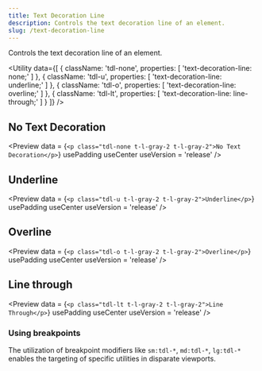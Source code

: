 ```yaml
---
title: Text Decoration Line
description: Controls the text decoration line of an element.
slug: /text-decoration-line
---
```



Controls the text decoration line of an element.

<Utility
  data={[
    {
      className: 'tdl-none',
      properties: [
        'text-decoration-line: none;'
      ]
    },
    {
      className: 'tdl-u',
      properties: [
        'text-decoration-line: underline;'
      ]
    },
    {
      className: 'tdl-o',
      properties: [
        'text-decoration-line: overline;'
      ]
    },
    {
      className: 'tdl-lt',
      properties: [
        'text-decoration-line: line-through;'
      ]
    }
  ]}
/>

## No Text Decoration

<Preview
  data = {`<p class="tdl-none t-l-gray-2 t-l-gray-2">No Text Decoration</p>`}
  usePadding
  useCenter
  useVersion = 'release'
/>

## Underline

<Preview
  data = {`<p class="tdl-u t-l-gray-2 t-l-gray-2">Underline</p>`}
  usePadding
  useCenter
  useVersion = 'release'
/>

## Overline

<Preview
  data = {`<p class="tdl-o t-l-gray-2 t-l-gray-2">Overline</p>`}
  usePadding
  useCenter
  useVersion = 'release'
/>

## Line through

<Preview
  data = {`<p class="tdl-lt t-l-gray-2 t-l-gray-2">Line Through</p>`}
  usePadding
  useCenter
  useVersion = 'release'
/>

### Using breakpoints

The utilization of breakpoint modifiers like `sm:tdl-*`, `md:tdl-*`, `lg:tdl-*` enables the targeting of specific utilities in disparate viewports.